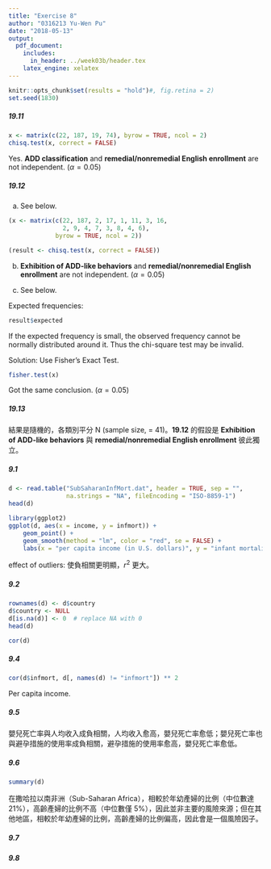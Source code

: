 ```yaml
---
title: "Exercise 8"
author: "0316213 Yu-Wen Pu"
date: "2018-05-13"
output:
  pdf_document:
    includes:
      in_header: ../week03b/header.tex
    latex_engine: xelatex
---
```


```r
knitr::opts_chunk$set(results = "hold")#, fig.retina = 2)
set.seed(1830)
```

##### 19.11

```r
x <- matrix(c(22, 187, 19, 74), byrow = TRUE, ncol = 2)
chisq.test(x, correct = FALSE)
```

Yes. **ADD classification** and **remedial/nonremedial English enrollment** are not independent. ($\alpha=0.05$)

##### 19.12

a) See below.

```r
(x <- matrix(c(22, 187, 2, 17, 1, 11, 3, 16,
               2, 9, 4, 7, 3, 8, 4, 6),
             byrow = TRUE, ncol = 2))
```

```r
(result <- chisq.test(x, correct = FALSE))
```

b) **Exhibition of ADD-like behaviors** and **remedial/nonremedial English enrollment** are not independent. ($\alpha=0.05$)

c) See below.

Expected frequencies:

```r
result$expected
```

If the expected frequency is small, the observed frequency cannot be normally distributed around it. Thus the chi-square test may be invalid.

Solution: Use Fisher's Exact Test.

```r
fisher.test(x)
```

Got the same conclusion. ($\alpha=0.05$)

##### 19.13

結果是隨機的，各類別平分 N (sample size, = 41)。**19.12** 的假設是 **Exhibition of ADD-like behaviors** 與 **remedial/nonremedial English enrollment** 彼此獨立。

##### 9.1

```r
d <- read.table("SubSaharanInfMort.dat", header = TRUE, sep = "",
                na.strings = "NA", fileEncoding = "ISO-8859-1")
head(d)
```

```r
library(ggplot2)
ggplot(d, aes(x = income, y = infmort)) +
    geom_point() +
    geom_smooth(method = "lm", color = "red", se = FALSE) +
    labs(x = "per capita income (in U.S. dollars)", y = "infant mortality")
```

effect of outliers: 使負相關更明顯，$r^2$ 更大。

##### 9.2

```r
rownames(d) <- d$country
d$country <- NULL
d[is.na(d)] <- 0  # replace NA with 0
head(d)
```

```r
cor(d)
```

##### 9.4

```r
cor(d$infmort, d[, names(d) != "infmort"]) ** 2
```

Per capita income.

##### 9.5

嬰兒死亡率與人均收入成負相關，人均收入愈高，嬰兒死亡率愈低；嬰兒死亡率也與避孕措施的使用率成負相關，避孕措施的使用率愈高，嬰兒死亡率愈低。

##### 9.6

```r
summary(d)
```

在撒哈拉以南非洲（Sub-Saharan Africa），相較於年幼產婦的比例（中位數達 $21\%$），高齡產婦的比例不高（中位數僅 $5\%$），因此並非主要的風險來源；但在其他地區，相較於年幼產婦的比例，高齡產婦的比例偏高，因此會是一個風險因子。

##### 9.7



##### 9.8


